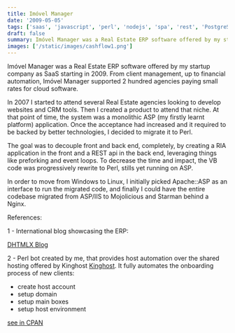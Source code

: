 ```yaml
---
title: Imóvel Manager
date: '2009-05-05'
tags: ['saas', 'javascript', 'perl', 'nodejs', 'spa', 'rest', 'PostgreSQL']
draft: false
summary: Imóvel Manager was a Real Estate ERP software offered by my startup company as SaaS starting in 2009.
images: ['/static/images/cashflow1.png']
---
```


Imóvel Manager was a Real Estate ERP software offered by my startup company as SaaS starting in 2009. From client management, up to financial automation, Imóvel Manager supported 2 hundred agencies paying small rates for cloud software.

In 2007 I started to attend several Real Estate agencies looking to develop websites and CRM tools. Then I created a product to attend that niche. At that point of time, the system was a monolithic ASP (my firstly learnt platform) application. Once the acceptance had increased and it required to be backed by better technologies, I decided to migrate it to Perl.

The goal was to decouple front and back end, completely, by creating a RIA application in the front and a REST api in the back end, leveraging things like preforking and event loops. To decrease the time and impact, the VB code was progressively rewrite to Perl, stills yet running on ASP.

In order to move from Windows to Linux, I initially picked Apache::ASP as an interface to run the migrated code, and finally I could have the entire codebase migrated from ASP/IIS to Mojolicious and Starman behind a Nginx.

References:

1 - International blog showcasing the ERP:

[DHTMLX Blog](https://dhtmlx.com/blog/customer-spotlight-dhtmlx-cash-flow/)

2 - Perl bot created by me, that provides host automation over the shared hosting offered by Kinghost [Kinghost](www.kinghost.com.br). It fully automates the onboarding process of new clients:

- create host account
- setup domain
- setup main boxes
- setup host environment

[see in CPAN](https://metacpan.org/pod/WWW::Kinghost::Painel)
